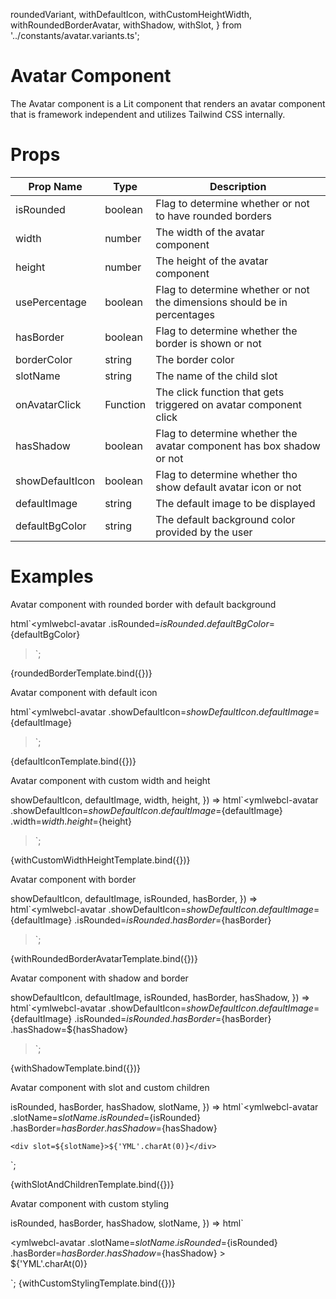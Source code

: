  roundedVariant,
  withDefaultIcon,
  withCustomHeightWidth,
  withRoundedBorderAvatar,
  withShadow,
  withSlot,
} from '../constants/avatar.variants.ts';

<Meta title="Components/Avatar" />

# Avatar Component

The Avatar component is a Lit component that renders an avatar component that is framework independent and utilizes Tailwind CSS internally.

# Props

| Prop Name       | Type     | Description                                                              |
| --------------- | -------- | ------------------------------------------------------------------------ |
| isRounded       | boolean  | Flag to determine whether or not to have rounded borders                 |
| width           | number   | The width of the avatar component                                        |
| height          | number   | The height of the avatar component                                       |
| usePercentage   | boolean  | Flag to determine whether or not the dimensions should be in percentages |
| hasBorder       | boolean  | Flag to determine whether the border is shown or not                     |
| borderColor     | string   | The border color                                                         |
| slotName        | string   | The name of the child slot                                               |
| onAvatarClick   | Function | The click function that gets triggered on avatar component click         |
| hasShadow       | boolean  | Flag to determine whether the avatar component has box shadow or not     |
| showDefaultIcon | boolean  | Flag to determine whether tho show default avatar icon or not            |
| defaultImage    | string   | The default image to be displayed                                        |
| defaultBgColor  | string   | The default background color provided by the user                        |

# Examples

Avatar component with rounded border with default background

  html`<ymlwebcl-avatar
    .isRounded=${isRounded}
    .defaultBgColor=${defaultBgColor}
  ></ymlwebcl-avatar>`;

<Canvas>
  <Story name="rounded border" args={roundedVariant}>
    {roundedBorderTemplate.bind({})}
  </Story>
</Canvas>

Avatar component with default icon

  html`<ymlwebcl-avatar
    .showDefaultIcon=${showDefaultIcon}
    .defaultImage=${defaultImage}
  ></ymlwebcl-avatar>`;

<Canvas>
  <Story name="default icon" args={withDefaultIcon}>
    {defaultIconTemplate.bind({})}
  </Story>
</Canvas>

Avatar component with custom width and height

  showDefaultIcon,
  defaultImage,
  width,
  height,
}) =>
  html`<ymlwebcl-avatar
    .showDefaultIcon=${showDefaultIcon}
    .defaultImage=${defaultImage}
    .width=${width}
    .height=${height}
  ></ymlwebcl-avatar>`;

<Canvas>
  <Story name="custom height and width" args={withCustomHeightWidth}>
    {withCustomWidthHeightTemplate.bind({})}
  </Story>
</Canvas>

Avatar component with border

  showDefaultIcon,
  defaultImage,
  isRounded,
  hasBorder,
}) =>
  html`<ymlwebcl-avatar
    .showDefaultIcon=${showDefaultIcon}
    .defaultImage=${defaultImage}
    .isRounded=${isRounded}
    .hasBorder=${hasBorder}
  ></ymlwebcl-avatar>`;

<Canvas>
  <Story
    name="with rounded border avatar variant"
    args={withRoundedBorderAvatar}
  >
    {withRoundedBorderAvatarTemplate.bind({})}
  </Story>
</Canvas>

Avatar component with shadow and border

  showDefaultIcon,
  defaultImage,
  isRounded,
  hasBorder,
  hasShadow,
}) =>
  html`<ymlwebcl-avatar
    .showDefaultIcon=${showDefaultIcon}
    .defaultImage=${defaultImage}
    .isRounded=${isRounded}
    .hasBorder=${hasBorder}
    .hasShadow=${hasShadow}
  ></ymlwebcl-avatar>`;

<Canvas>
  <Story name=" avatar with shadow" args={withShadow}>
    {withShadowTemplate.bind({})}
  </Story>
</Canvas>

Avatar component with slot and custom children

  isRounded,
  hasBorder,
  hasShadow,
  slotName,
}) =>
  html`<ymlwebcl-avatar
    .slotName=${slotName}
    .isRounded=${isRounded}
    .hasBorder=${hasBorder}
    .hasShadow=${hasShadow}
  >
    <div slot=${slotName}>${'YML'.charAt(0)}</div>
  </ymlwebcl-avatar>`;

<Canvas>
  <Story name="with slot and children" args={withSlot}>
    {withSlotAndChildrenTemplate.bind({})}
  </Story>
</Canvas>

Avatar component with custom styling

  isRounded,
  hasBorder,
  hasShadow,
  slotName,
}) =>
  html` <div class="parent-container">
    <ymlwebcl-avatar
      .slotName=${slotName}
      .isRounded=${isRounded}
      .hasBorder=${hasBorder}
      .hasShadow=${hasShadow}
    >
      <div slot=${slotName}>
        <span> ${'YML'.charAt(0)}</span>
      </div>
    </ymlwebcl-avatar>
  </div>`;

<Canvas>
  <Story name="with custom styling" args={withSlot}>
    {withCustomStylingTemplate.bind({})}
  </Story>
</Canvas>
